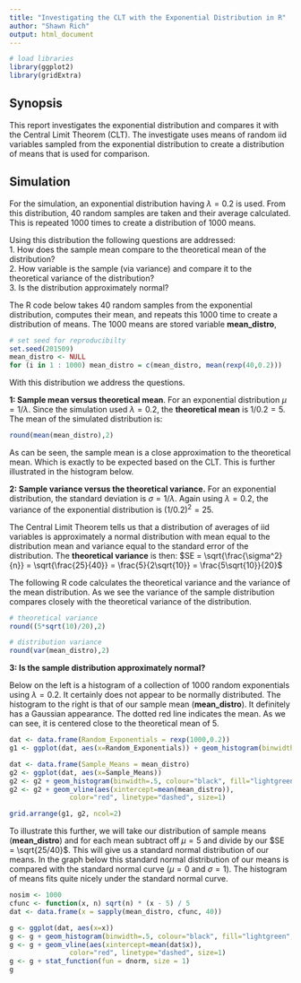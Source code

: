 ```yaml
---
title: "Investigating the CLT with the Exponential Distribution in R"
author: "Shawn Rich"
output: html_document
---
```


```r
# load libraries
library(ggplot2)
library(gridExtra)
```

## Synopsis  
This report investigates the exponential distribution and compares it with the Central Limit Theorem (CLT). The investigate uses means of random iid  variables sampled from the exponential distribution to create a distribution of means that is used for comparison. 


## Simulation    
For the simulation, an exponential distribution having $\lambda = 0.2$ is used. From this distribution, 40 random samples are taken and their average calculated. This is repeated 1000 times to create a distribution of 1000  means.

Using this distribution the following questions are addressed:  
1. How does the sample mean compare to the theoretical mean of the distribution?  
2. How variable is the sample (via variance) and compare it to the theoretical variance of the distribution?  
3. Is the distribution approximately normal?  

The R code below takes 40 random samples from the exponential distribution, computes their mean, and repeats this 1000 time to create a distribution of means. The 1000 means are stored variable **mean_distro**,


```r
# set seed for reproducibilty
set.seed(201509)
mean_distro <- NULL
for (i in 1 : 1000) mean_distro = c(mean_distro, mean(rexp(40,0.2)))
```

With this distribution we address the questions. 

**1: Sample mean versus theoretical mean**. For an exponential distribution $\mu = 1/\lambda$. Since the simulation used $\lambda = 0.2$, the **theoretical mean** is $1/0.2 = 5$. The mean of the simulated distribution is:
```r
round(mean(mean_distro),2)
```

As can be seen, the sample mean is a close approximation to the theoretical mean. Which is exactly to be expected based on the CLT. This is further illustrated in the histogram below.

**2: Sample variance versus the theoretical variance.** For an exponential distribution, the standard deviation is $\sigma = 1/\lambda$. Again using $\lambda = 0.2$, the variance of the exponential distribution is $(1/0.2)^2 = 25$. 

The Central Limit Theorem tells us that a distribution of averages of iid variables is approximately a normal distribution with mean equal to the distribution mean and variance equal to the standard error of the distribution. The **theoretical variance** is then:
$SE = \sqrt{\frac{\sigma^2}{n}} = \sqrt{\frac{25}{40}} = \frac{5}{2\sqrt{10}} = \frac{5\sqrt{10}}{20}$  

The following R code calculates the theoretical variance and the variance of the mean distribution. As we see the variance of the sample distribution compares closely with the theoretical variance of the distribution.

```r
# theoretical variance
round((5*sqrt(10)/20),2)

# distribution variance
round(var(mean_distro),2)

```

**3: Is the sample distribution approximately normal?**

Below on the left is a histogram of a collection of 1000 random exponentials using $\lambda = 0.2$. It certainly does not appear to be normally distributed. The histogram to the right is that of our sample mean (**mean_distro**). It definitely has a Gaussian appearance. The dotted red line indicates the mean. As we can see, it is centered close to the theoretical mean of 5.


```r
dat <- data.frame(Random_Exponentials = rexp(1000,0.2))
g1 <- ggplot(dat, aes(x=Random_Exponentials)) + geom_histogram(binwidth=.5, colour="black", fill="lightgreen")

dat <- data.frame(Sample_Means = mean_distro)
g2 <- ggplot(dat, aes(x=Sample_Means)) 
g2 <- g2 + geom_histogram(binwidth=.5, colour="black", fill="lightgreen")
g2 <- g2 + geom_vline(aes(xintercept=mean(mean_distro)),
               color="red", linetype="dashed", size=1)

grid.arrange(g1, g2, ncol=2)
```


To illustrate this further, we will take our distribution of sample means (**mean_distro**) and for each mean subtract off $\mu = 5$ and divide by our $SE = \sqrt{25/40}$. This will give us a standard normal distribution of our means. In the graph below this standard normal distribution of our means is compared with the standard normal curve ($\mu = 0$ and $\sigma = 1$). The histogram of means fits quite nicely under the standard normal curve.

```r
nosim <- 1000
cfunc <- function(x, n) sqrt(n) * (x - 5) / 5
dat <- data.frame(x = sapply(mean_distro, cfunc, 40))

g <- ggplot(dat, aes(x=x)) 
g <- g + geom_histogram(binwidth=.5, colour="black", fill="lightgreen", aes(y = ..density..))
g <- g + geom_vline(aes(xintercept=mean(dat$x)),
               color="red", linetype="dashed", size=1)
g <- g + stat_function(fun = dnorm, size = 1)
g
```
